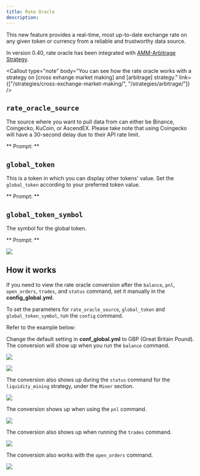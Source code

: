 ```yaml
---
title: Rate Oracle
description:
---
```




This new feature provides a real-time, most up-to-date exchange rate on any given token or currency from a reliable and trustworthy data source.

In version 0.40, rate oracle has been integrated with [AMM-Arbitrage Strategy](/strategies/amm-arb).

<Callout
  type="note"
  body="You can see how the rate oracle works with a strategy on [cross exhange market making] and [arbitrage] strategy."
  link={["/strategies/cross-exchange-market-making/", "/strategies/arbitrage/"]}
/>

## `rate_oracle_source`

The source where you want to pull data from can either be Binance, Coingecko, KuCoin, or AscendEX. Please take note that using Coingecko will have a 30-second delay due to their API rate limit.

** Prompt: **

<Prompt
  prompt="What source do you want rate oracle to pull data from? (binance, coingecko, kucoin, ascend_ex)"
  response=">>> "
/>

<Callout
  type="note"
  body="Currently, USD (default) global token does not work with Kucoin and Ascendex, you may need to change your `global_token` to USDT."
  link={[]}
/>

## `global_token`

This is a token in which you can display other tokens' value. Set the `global_token` according to your preferred token value.

** Prompt: **

<Prompt
  prompt="What is your default display token? (e.g. USDT,USD,EUR)"
  response=">>> "
/>

## `global_token_symbol`

The symbol for the global token.

** Prompt: **

<Prompt
  prompt="What is your default display token symbol? (e.g. $, €)"
  response=">>> "
/>

<Callout
  type="note"
  body="If you happen to `start` the bot and produce the error, `Oracle rate is not available`, or If the `rate_oracle_source` fails to show any price reference on your pair, you may change the `oracle_source` by running `config rate_oracle_source` and switch between Binance or Coingecko."
/>

![](/img/oracle-error.png)

## How it works

If you need to view the rate oracle conversion after the `balance`, `pnl`, `open_orders`, `trades`, and `status` command, set it manually in the **config_global.yml**.

To set the parameters for `rate_oracle_source`, `global_token` and `global_token_symbol`, run the `config` command.

Refer to the example below:

Change the default setting in **conf_global.yml** to GBP (Great Britain Pound). The conversion will show up when you run the `balance` command.

![](/img/rate-oracle-global-config.png)

![](/img/rate-oracle-balance.png)

The conversion also shows up during the `status` command for the `liquidity_mining` strategy, under the `Miner` section.

![](/img/oracle-status.png)

The conversion shows up when using the `pnl` command.

![](img/oracle-pnl.png)

The conversion also shows up when running the `trades` command.

![](/img/oracle-trades.png)

The conversion also works with the `open_orders` command.

![](/img/oracle-open-orders.png)
